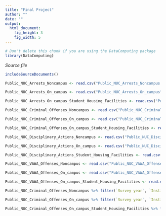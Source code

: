 ---
title: "Final Project"
author: ""
date: ""
output: 
  html_document:
    fig_height: 3
    fig_width: 5
---
<!-- Don't edit in between this line and the one below -->
```{r include=FALSE}
# Don't delete this chunk if you are using the DataComputing package
library(DataComputing)
```
*Source file* 
```{r, results='asis', echo=FALSE}
includeSourceDocuments()
```
<!-- Don't edit the material above this line -->

```{r}
Public_NUC_Arrests_Noncampus <- read.csv("Public_NUC_Arrests_Noncampus.csv")

Public_NUC_Arrests_On_campus <- read.csv("Public_NUC_Arrests_On_campus")

Public_NUC_Arrests_On_campus_Student_Housing_Facilities <- read.csv("Public_NUC_Arrests_On_campus_Student_Housing_Facilities")

Public_NUC_Criminal_Offenses_Noncampus <- read.csv("Public_NUC_Criminal_Offenses_Noncampus")

Public_NUC_Criminal_Offenses_On_campus <- read.csv("Public_NUC_Criminal_Offenses_On_campus")

Public_NUC_Criminal_Offenses_On_campus_Student_Housing_Facilities <- read.csv("Public_NUC_Criminal_Offenses_On_campus_Student_Housing_Facilities")

Public_NUC_Disciplinary_Actions_Noncampus <- read.csv("Public_NUC_Disciplinary_Actions_Noncampus")

Public_NUC_Disciplinary_Actions_On_campus <- read.csv("Public_NUC_Disciplinary_Actions_On_campus")

Public_NUC_Disciplinary_Actions_Student_Housing_Facilities <- read.csv("Public_NUC_Disciplinary_Actions_Student_Housing_Facilities")

Public_NUC_VAWA_Offenses_Noncampus <- read.csv("Public_NUC_VAWA_Offenses_Noncampus")

Public_NUC_VAWA_Offenses_On_campus <- read.csv("Public_NUC_VAWA_Offenses_On_campus.csv")

Public_NUC_VAWA_Offenses_On_campus_Student_Housing_Facilities <- read.csv("Public_NUC_VAWA_Offenses_On_campus_Student_Housing_Facilities.csv")
```

```{r}
Public_NUC_Criminal_Offenses_Noncampus %>% filter(`Survey year`, `Institution name`, `Sex offenses - Forcible`, Robbery, `Aggravated assault`, Burglary, `Motor vehicle theft`, Arson)

Public_NUC_Criminal_Offenses_On_campus %>% filter(`Survey year`, `Institution name`, `Sex offenses - Forcible`, Robbery, `Aggravated assault`, Burglary, `Motor vehicle theft`, Arson)

Public_NUC_Criminal_Offenses_On_campus_Student_Housing_Facilities %>% filter(`Survey year`, `Institution name`, `Sex offenses - Forcible`, Robbery, `Aggravated assault`, Burglary, `Motor vehicle theft`, Arson)
```